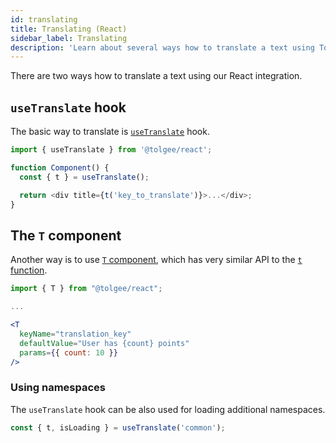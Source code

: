 ```yaml
---
id: translating
title: Translating (React)
sidebar_label: Translating
description: 'Learn about several ways how to translate a text using Tolgee React integration: T-component or useTranslate hook.'
---
```




There are two ways how to translate a text using our React integration.

## `useTranslate` hook

The basic way to translate is [`useTranslate`](./api#hook-usetranslate) hook.

```js
import { useTranslate } from '@tolgee/react';

function Component() {
  const { t } = useTranslate();

  return <div title={t('key_to_translate')}>...</div>;
}
```

<TFunctionHint />

## The `T` component

Another way is to use [`T` component](./api#t-component), which has very similar API to the [`t` function](#t-function). 

```jsx
import { T } from "@tolgee/react";

...

<T 
  keyName="translation_key" 
  defaultValue="User has {count} points" 
  params={{ count: 10 }}
/>
```

### Using namespaces

The `useTranslate` hook can be also used for loading additional namespaces.

```ts
const { t, isLoading } = useTranslate('common');
```

<NamespacesHint />

